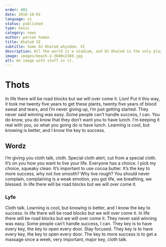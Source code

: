 ```yaml
---
order: 002
date: 2018-10-01
language: vi
status: published
type: basic
category: news
author: person human
title: Khaled VI
subtitle: Some DJ Khaled whyzdom. VI
description: All the world is a stadium, and DJ Khaled is the only player in the game, yo.
image: images/beach-2-3840x2160.jpg
alt: An image with stuff in it.
---
```


#  Thots

In life there will be road blocks but we will over come it. Lion! Put it this way, it took me twenty five years to get these plants, twenty five years of blood sweat and tears, and I’m never giving up, I’m just getting started. They never said winning was easy. Some people can’t handle success, I can. You do know, you do know that they don’t want you to have lunch. I’m keeping it real with you, so what you going do is have lunch. Learning is cool, but knowing is better, and I know the key to success.

## Wordz

I’m giving you cloth talk, cloth. Special cloth alert, cut from a special cloth. It’s on you how you want to live your life. Everyone has a choice. I pick my choice, squeaky clean. It’s important to use cocoa butter. It’s the key to more success, why not live smooth? Why live rough? You should never complain, complaining is a weak emotion, you got life, we breathing, we blessed. In life there will be road blocks but we will over come it.

### Lyfe

Cloth talk. Learning is cool, but knowing is better, and I know the key to success. In life there will be road blocks but we will over come it. In life there will be road blocks but we will over come it. They never said winning was easy. Some people can’t handle success, I can. They key is to have every key, the key to open every door. Stay focused. They key is to have every key, the key to open every door. The key to more success is to get a massage once a week, very important, major key, cloth talk.